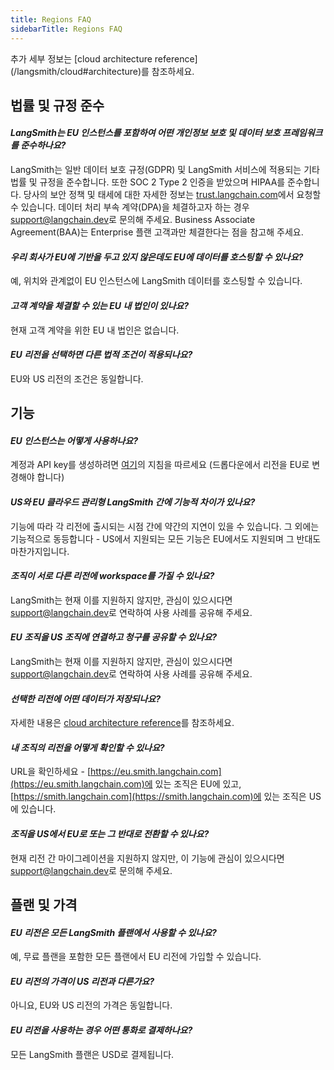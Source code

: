 ```yaml
---
title: Regions FAQ
sidebarTitle: Regions FAQ
---
```


<Note>
추가 세부 정보는 [cloud architecture reference](/langsmith/cloud#architecture)를 참조하세요.
</Note>

## 법률 및 규정 준수

#### *LangSmith는 EU 인스턴스를 포함하여 어떤 개인정보 보호 및 데이터 보호 프레임워크를 준수하나요?*

LangSmith는 일반 데이터 보호 규정(GDPR) 및 LangSmith 서비스에 적용되는 기타 법률 및 규정을 준수합니다. 또한 SOC 2 Type 2 인증을 받았으며 HIPAA를 준수합니다. 당사의 보안 정책 및 태세에 대한 자세한 정보는 [trust.langchain.com](https://trust.langchain.com)에서 요청할 수 있습니다. 데이터 처리 부속 계약(DPA)을 체결하고자 하는 경우 [support@langchain.dev](mailto:support@langchain.dev)로 문의해 주세요. Business Associate Agreement(BAA)는 Enterprise 플랜 고객과만 체결한다는 점을 참고해 주세요.

#### *우리 회사가 EU에 기반을 두고 있지 않은데도 EU에 데이터를 호스팅할 수 있나요?*

예, 위치와 관계없이 EU 인스턴스에 LangSmith 데이터를 호스팅할 수 있습니다.

#### *고객 계약을 체결할 수 있는 EU 내 법인이 있나요?*

현재 고객 계약을 위한 EU 내 법인은 없습니다.

#### *EU 리전을 선택하면 다른 법적 조건이 적용되나요?*

EU와 US 리전의 조건은 동일합니다.

## 기능

#### *EU 인스턴스는 어떻게 사용하나요?*

계정과 API key를 생성하려면 [여기](/langsmith/create-account-api-key)의 지침을 따르세요 (드롭다운에서 리전을 EU로 변경해야 합니다)

#### *US와 EU 클라우드 관리형 LangSmith 간에 기능적 차이가 있나요?*

기능에 따라 각 리전에 출시되는 시점 간에 약간의 지연이 있을 수 있습니다. 그 외에는 기능적으로 동등합니다 - US에서 지원되는 모든 기능은 EU에서도 지원되며 그 반대도 마찬가지입니다.

#### *조직이 서로 다른 리전에 workspace를 가질 수 있나요?*

LangSmith는 현재 이를 지원하지 않지만, 관심이 있으시다면 [support@langchain.dev](mailto:support@langchain.dev)로 연락하여 사용 사례를 공유해 주세요.

#### *EU 조직을 US 조직에 연결하고 청구를 공유할 수 있나요?*

LangSmith는 현재 이를 지원하지 않지만, 관심이 있으시다면 [support@langchain.dev](mailto:support@langchain.dev)로 연락하여 사용 사례를 공유해 주세요.

#### *선택한 리전에 어떤 데이터가 저장되나요?*

자세한 내용은 [cloud architecture reference](/langsmith/cloud#architecture)를 참조하세요.

#### *내 조직의 리전을 어떻게 확인할 수 있나요?*

URL을 확인하세요 - [https://eu.smith.langchain.com](https://eu.smith.langchain.com)에 있는 조직은 EU에 있고, [https://smith.langchain.com](https://smith.langchain.com)에 있는 조직은 US에 있습니다.

#### *조직을 US에서 EU로 또는 그 반대로 전환할 수 있나요?*

현재 리전 간 마이그레이션을 지원하지 않지만, 이 기능에 관심이 있으시다면 [support@langchain.dev](mailto:support@langchain.dev)로 문의해 주세요.

## 플랜 및 가격

#### *EU 리전은 모든 LangSmith 플랜에서 사용할 수 있나요?*

예, 무료 플랜을 포함한 모든 플랜에서 EU 리전에 가입할 수 있습니다.

#### *EU 리전의 가격이 US 리전과 다른가요?*

아니요, EU와 US 리전의 가격은 동일합니다.

#### *EU 리전을 사용하는 경우 어떤 통화로 결제하나요?*

모든 LangSmith 플랜은 USD로 결제됩니다.